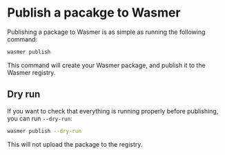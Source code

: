 
# Publish a pacakge to Wasmer

Publishing a package to Wasmer is as simple as running the following command:

```bash
wasmer publish
```

This command will create your Wasmer package, and publish it to the Wasmer registry.

## Dry run

If you want to check that everything is running properly before publishing, you can run `--dry-run`:

```bash
wasmer publish --dry-run
```

<Callout type="default" emoji="💡">
  This will not upload the package to the registry.
</Callout>
